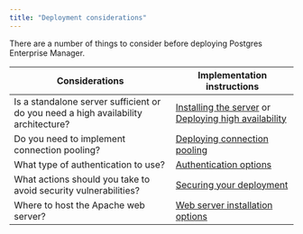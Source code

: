 ```yaml
---
title: "Deployment considerations"
---
```


There are a number of things to consider before deploying Postgres Enterprise Manager. 

| Considerations                                                                     | Implementation instructions                                                                                                                         |
| ---------------------------------------------------------------------------------- | --------------------------------------------------------------------------------------------------------------------------------------------------- |
| Is a standalone server sufficient or do you need a high availability architecture? | [Installing the server](/pem/latest/installing_pem_server/) or [Deploying high availability](/pem/latest/installing_pem_server/setup_ha_using_efm/) |
| Do you need to implement connection pooling?                                       | [Deploying connection pooling](/pem/latest/installing_pem_server/pem_pgbouncer/)                                                                    |
| What type of authentication to use?                                                | [Authentication options](/pem/latest/installing_pem_server/authentication_options/)                                                                 |
| What actions should you take to avoid security vulnerabilities?                    | [Securing your deployment](/pem/latest/installing_pem_server/pem_security_best_practices/)                                                          |
| Where to host the Apache web server?                                               | [Web server installation options](/pem/latest/installing_pem_server/installing_on_linux/installing_pem_server_and_apache_web_server_preferences)    |
